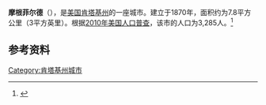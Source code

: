 {{Infobox City 
|chinese_name = 摩根菲尔德
|official_name = Morganfield
|image_flag = 
|image_seal = 
|image_skyline = 
|image_map = KYMap-doton-Morganfield.PNG
|map_caption =
|subdivision_type = [[國家|國家]]
|subdivision_name = {{USA}}
|leader_title = 
|leader_name = 
|subdivision_type1 = [[美國行政區劃|州]]
|subdivision_name1 = [[肯塔基州|肯塔基州]]
|subdivision_type2 = [[肯塔基州行政区划|县]]
|subdivision_name2 = Union
|found_title            = 正式立市
|found_date             = 1870年
|area_total = 7.8
|area_land = 
|area_water = 
|population_as_of = 2010
|population_total = 3,285
|population_density = 
|timezone = 
|utc_offset = 
|timezone_DST = 
|utc_offset_DST = 
}}

'''摩根菲尔德'''（{{lang-en|'''Morganfield'''}}），是[[美国|美国]][[肯塔基州|肯塔基州]]的一座城市。建立于1870年，面积约为7.8平方公里（3平方英里）。根据[[2010年美国人口普查|2010年美国人口普查]]，该市的人口为3,285人。<ref name=census>{{cite web |url = http://www.census.gov/prod/www/abs/decennial/ |title = Census of Population and Housing |publisher = U.S. Census Bureau |accessdate = November 18, 2011 |archive-url = https://web.archive.org/web/20060208103743/http://www.census.gov/prod/www/abs/decennial/ |archive-date = 2006-02-08 |dead-url = yes }}</ref>

== 参考资料 ==
{{reflist}}

[[Category:肯塔基州城市|Category:肯塔基州城市]]


{{Kentucky-stub}}